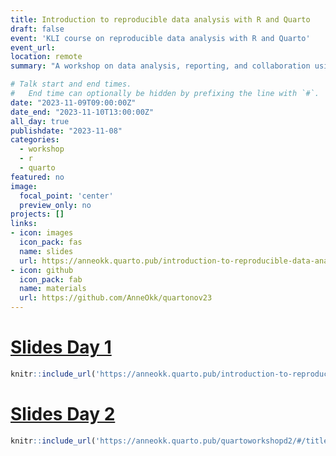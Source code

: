 ```yaml
---
title: Introduction to reproducible data analysis with R and Quarto
draft: false
event: 'KLI course on reproducible data analysis with R and Quarto'
event_url: 
location: remote
summary: "A workshop on data analysis, reporting, and collaboration using R and Quarto."

# Talk start and end times.
#   End time can optionally be hidden by prefixing the line with `#`.
date: "2023-11-09T09:00:00Z"
date_end: "2023-11-10T13:00:00Z"
all_day: true
publishdate: "2023-11-08"
categories:
  - workshop
  - r 
  - quarto
featured: no
image:
  focal_point: 'center'
  preview_only: no
projects: []
links:
- icon: images
  icon_pack: fas
  name: slides
  url: https://anneokk.quarto.pub/introduction-to-reproducible-data-analysis-with-r-and-quarto/#/title-slide
- icon: github
  icon_pack: fab
  name: materials
  url: https://github.com/AnneOkk/quartonov23
---
```


# [Slides Day 1](https://anneokk.quarto.pub/introduction-to-reproducible-data-analysis-with-r-and-quarto/#/title-slide)

```r
knitr::include_url('https://anneokk.quarto.pub/introduction-to-reproducible-data-analysis-with-r-and-quarto/#/title-slide') 
```

# [Slides Day 2](https://anneokk.quarto.pub/quartoworkshopd2/#/title-slide)

```r
knitr::include_url('https://anneokk.quarto.pub/quartoworkshopd2/#/title-slide') 
```
 
 


